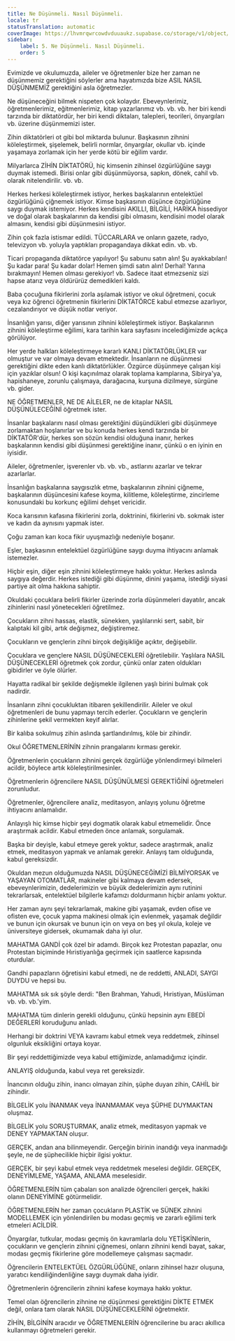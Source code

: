 ```yaml
---
title: Ne Düşünmeli. Nasıl Düşünmeli.
locale: tr
statusTranslation: automatic
coverImage: https://lhvmrqwrcowdvduuaukz.supabase.co/storage/v1/object/public/strapi-uploads/small_cover-educacion-fundamental.webp-2d51a7828a2b1309555be27f7e2a61a0.webp
sidebar:
    label: 5. Ne Düşünmeli. Nasıl Düşünmeli.
    order: 5
---
```

Evimizde ve okulumuzda, aileler ve öğretmenler bize her zaman ne düşünmemiz gerektiğini söylerler ama hayatımızda bize ASIL NASIL DÜŞÜNMEMİZ gerektiğini asla öğretmezler.

Ne düşüneceğini bilmek nispeten çok kolaydır. Ebeveynlerimiz, öğretmenlerimiz, eğitmenlerimiz, kitap yazarlarımız vb. vb. vb. her biri kendi tarzında bir diktatördür, her biri kendi diktaları, talepleri, teorileri, önyargıları vb. üzerine düşünmemizi ister.

Zihin diktatörleri ot gibi bol miktarda bulunur. Başkasının zihnini köleleştirmek, şişelemek, belirli normlar, önyargılar, okullar vb. içinde yaşamaya zorlamak için her yerde kötü bir eğilim vardır.

Milyarlarca ZİHİN DİKTATÖRÜ, hiç kimsenin zihinsel özgürlüğüne saygı duymak istemedi. Birisi onlar gibi düşünmüyorsa, sapkın, dönek, cahil vb. olarak nitelendirilir. vb. vb.

Herkes herkesi köleleştirmek istiyor, herkes başkalarının entelektüel özgürlüğünü çiğnemek istiyor. Kimse başkasının düşünce özgürlüğüne saygı duymak istemiyor. Herkes kendisini AKILLI, BİLGİLİ, HARİKA hissediyor ve doğal olarak başkalarının da kendisi gibi olmasını, kendisini model olarak almasını, kendisi gibi düşünmesini istiyor.

Zihin çok fazla istismar edildi. TÜCCARLARA ve onların gazete, radyo, televizyon vb. yoluyla yaptıkları propagandaya dikkat edin. vb. vb.

Ticari propaganda diktatörce yapılıyor! Şu sabunu satın alın! Şu ayakkabıları! Şu kadar para! Şu kadar dolar! Hemen şimdi satın alın! Derhal! Yarına bırakmayın! Hemen olması gerekiyor! vb. Sadece itaat etmezseniz sizi hapse atarız veya öldürürüz demedikleri kaldı.

Baba çocuğuna fikirlerini zorla aşılamak istiyor ve okul öğretmeni, çocuk veya kız öğrenci öğretmenin fikirlerini DİKTATÖRCE kabul etmezse azarlıyor, cezalandırıyor ve düşük notlar veriyor.

İnsanlığın yarısı, diğer yarısının zihnini köleleştirmek istiyor. Başkalarının zihnini köleleştirme eğilimi, kara tarihin kara sayfasını incelediğimizde açıkça görülüyor.

Her yerde halkları köleleştirmeye kararlı KANLI DİKTATÖRLÜKLER var olmuştur ve var olmaya devam etmektedir. İnsanların ne düşünmesi gerektiğini dikte eden kanlı diktatörlükler. Özgürce düşünmeye çalışan kişi için yazıklar olsun! O kişi kaçınılmaz olarak toplama kamplarına, Sibirya'ya, hapishaneye, zorunlu çalışmaya, darağacına, kurşuna dizilmeye, sürgüne vb. gider.

NE ÖĞRETMENLER, NE DE AİLELER, ne de kitaplar NASIL DÜŞÜNÜLECEĞİNİ öğretmek ister.

İnsanlar başkalarını nasıl olması gerektiğini düşündükleri gibi düşünmeye zorlamaktan hoşlanırlar ve bu konuda herkes kendi tarzında bir DİKTATÖR'dür, herkes son sözün kendisi olduğuna inanır, herkes başkalarının kendisi gibi düşünmesi gerektiğine inanır, çünkü o en iyinin en iyisidir.

Aileler, öğretmenler, işverenler vb. vb. vb., astlarını azarlar ve tekrar azarlarlar.

İnsanlığın başkalarına saygısızlık etme, başkalarının zihnini çiğneme, başkalarının düşüncesini kafese koyma, kilitleme, köleleştirme, zincirleme konusundaki bu korkunç eğilimi dehşet vericidir.

Koca karısının kafasına fikirlerini zorla, doktrinini, fikirlerini vb. sokmak ister ve kadın da aynısını yapmak ister.

Çoğu zaman karı koca fikir uyuşmazlığı nedeniyle boşanır.

Eşler, başkasının entelektüel özgürlüğüne saygı duyma ihtiyacını anlamak istemezler.

Hiçbir eşin, diğer eşin zihnini köleleştirmeye hakkı yoktur. Herkes aslında saygıya değerdir. Herkes istediği gibi düşünme, dinini yaşama, istediği siyasi partiye ait olma hakkına sahiptir.

Okuldaki çocuklara belirli fikirler üzerinde zorla düşünmeleri dayatılır, ancak zihinlerini nasıl yönetecekleri öğretilmez.

Çocukların zihni hassas, elastik, sünekken, yaşlılarınki sert, sabit, bir kalıptaki kil gibi, artık değişmez, değiştiremez.

Çocukların ve gençlerin zihni birçok değişikliğe açıktır, değişebilir.

Çocuklara ve gençlere NASIL DÜŞÜNECEKLERİ öğretilebilir. Yaşlılara NASIL DÜŞÜNECEKLERİ öğretmek çok zordur, çünkü onlar zaten oldukları gibidirler ve öyle ölürler.

Hayatta radikal bir şekilde değişmekle ilgilenen yaşlı birini bulmak çok nadirdir.

İnsanların zihni çocukluktan itibaren şekillendirilir. Aileler ve okul öğretmenleri de bunu yapmayı tercih ederler. Çocukların ve gençlerin zihinlerine şekil vermekten keyif alırlar.

Bir kalıba sokulmuş zihin aslında şartlandırılmış, köle bir zihindir.

Okul ÖĞRETMENLERİNİN zihnin prangalarını kırması gerekir.

Öğretmenlerin çocukların zihnini gerçek özgürlüğe yönlendirmeyi bilmeleri acildir, böylece artık köleleştirilmesinler.

Öğretmenlerin öğrencilere NASIL DÜŞÜNÜLMESİ GEREKTİĞİNİ öğretmeleri zorunludur.

Öğretmenler, öğrencilere analiz, meditasyon, anlayış yolunu öğretme ihtiyacını anlamalıdır.

Anlayışlı hiç kimse hiçbir şeyi dogmatik olarak kabul etmemelidir. Önce araştırmak acildir. Kabul etmeden önce anlamak, sorgulamak.

Başka bir deyişle, kabul etmeye gerek yoktur, sadece araştırmak, analiz etmek, meditasyon yapmak ve anlamak gerekir. Anlayış tam olduğunda, kabul gereksizdir.

Okuldan mezun olduğumuzda NASIL DÜŞÜNECEĞİMİZİ BİLMİYORSAK ve YAŞAYAN OTOMATLAR, makineler gibi kalmaya devam edersek, ebeveynlerimizin, dedelerimizin ve büyük dedelerimizin aynı rutinini tekrarlarsak, entelektüel bilgilerle kafamızı doldurmanın hiçbir anlamı yoktur.

Her zaman aynı şeyi tekrarlamak, makine gibi yaşamak, evden ofise ve ofisten eve, çocuk yapma makinesi olmak için evlenmek, yaşamak değildir ve bunun için okursak ve bunun için on veya on beş yıl okula, koleje ve üniversiteye gidersek, okumamak daha iyi olur.

MAHATMA GANDİ çok özel bir adamdı. Birçok kez Protestan papazlar, onu Protestan biçiminde Hıristiyanlığa geçirmek için saatlerce kapısında oturdular.

Gandhi papazların öğretisini kabul etmedi, ne de reddetti, ANLADI, SAYGI DUYDU ve hepsi bu.

MAHATMA sık sık şöyle derdi: "Ben Brahman, Yahudi, Hıristiyan, Müslüman vb. vb. vb.'yim.

MAHATMA tüm dinlerin gerekli olduğunu, çünkü hepsinin aynı EBEDİ DEĞERLERİ koruduğunu anladı.

Herhangi bir doktrini VEYA kavramı kabul etmek veya reddetmek, zihinsel olgunluk eksikliğini ortaya koyar.

Bir şeyi reddettiğimizde veya kabul ettiğimizde, anlamadığımız içindir.

ANLAYIŞ olduğunda, kabul veya ret gereksizdir.

İnancının olduğu zihin, inancı olmayan zihin, şüphe duyan zihin, CAHİL bir zihindir.

BİLGELİK yolu İNANMAK veya İNANMAMAK veya ŞÜPHE DUYMAKTAN oluşmaz.

BİLGELİK yolu SORUŞTURMAK, analiz etmek, meditasyon yapmak ve DENEY YAPMAKTAN oluşur.

GERÇEK, andan ana bilinmeyendir. Gerçeğin birinin inandığı veya inanmadığı şeyle, ne de şüphecilikle hiçbir ilgisi yoktur.

GERÇEK, bir şeyi kabul etmek veya reddetmek meselesi değildir. GERÇEK, DENEYİMLEME, YAŞAMA, ANLAMA meselesidir.

ÖĞRETMENLERİN tüm çabaları son analizde öğrencileri gerçek, hakiki olanın DENEYİMİNE götürmelidir.

ÖĞRETMENLERİN her zaman çocukların PLASTİK ve SÜNEK zihnini MODELLEMEK için yönlendirilen bu modası geçmiş ve zararlı eğilimi terk etmeleri ACİLDİR.

Önyargılar, tutkular, modası geçmiş ön kavramlarla dolu YETİŞKİNlerin, çocukların ve gençlerin zihnini çiğnemesi, onların zihnini kendi bayat, sakar, modası geçmiş fikirlerine göre modellemeye çalışması saçmadır.

Öğrencilerin ENTELEKTÜEL ÖZGÜRLÜĞÜNE, onların zihinsel hazır oluşuna, yaratıcı kendiliğindenliğine saygı duymak daha iyidir.

Öğretmenlerin öğrencilerin zihnini kafese koymaya hakkı yoktur.

Temel olan öğrencilerin zihnine ne düşünmesi gerektiğini DİKTE ETMEK değil, onlara tam olarak NASIL DÜŞÜNECEKLERİNİ öğretmektir.

ZİHİN, BİLGİNİN aracıdır ve ÖĞRETMENLERİN öğrencilerine bu aracı akıllıca kullanmayı öğretmeleri gerekir.

